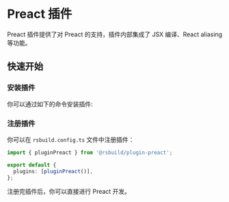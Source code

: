 # Preact 插件

Preact 插件提供了对 Preact 的支持，插件内部集成了 JSX 编译、React aliasing 等功能。

## 快速开始

### 安装插件

你可以通过如下的命令安装插件:


<PackageManagerTabs command="add @rsbuild/plugin-preact -D" />

### 注册插件

你可以在 `rsbuild.config.ts` 文件中注册插件：

```ts title="rsbuild.config.ts"
import { pluginPreact } from '@rsbuild/plugin-preact';

export default {
  plugins: [pluginPreact()],
};
```

注册完插件后，你可以直接进行 Preact 开发。
